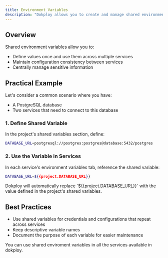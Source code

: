 ```yaml
---
title: Environment Variables
description: "Dokploy allows you to create and manage shared environment variables for your projects."
---
```




## Overview

Shared environment variables allow you to:
- Define values once and use them across multiple services
- Maintain configuration consistency between services
- Centrally manage sensitive information

<ImageZoom src="/assets/images/shared-variables.png" width={800} height={630} alt='Shared variables panel' className="rounded-lg" />

## Practical Example

Let's consider a common scenario where you have:
- A PostgreSQL database
- Two services that need to connect to this database

### 1. Define Shared Variable

In the project's shared variables section, define:

```bash
DATABASE_URL=postgresql://postgres:postgres@database:5432/postgres
```

### 2. Use the Variable in Services

In each service's environment variables tab, reference the shared variable:

```bash
DATABASE_URL=${{project.DATABASE_URL}}
```

<Callout type="info">
  Dokploy will automatically replace `${{project.DATABASE_URL}}` with the value defined in the project's shared variables.
</Callout>

## Best Practices

- Use shared variables for credentials and configurations that repeat across services
- Keep descriptive variable names
- Document the purpose of each variable for easier maintenance


You can use shared enviroment variables in all the services available in dokploy.